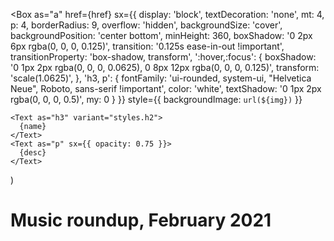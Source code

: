 
  <Box
    as="a"
    href={href}
    sx={{
      display: 'block',
      textDecoration: 'none',
      mt: 4,
      p: 4,
      borderRadius: 9,
      overflow: 'hidden',
      backgroundSize: 'cover',
      backgroundPosition: 'center bottom',
      minHeight: 360,
      boxShadow: '0 2px 6px rgba(0, 0, 0, 0.125)',
      transition: '0.125s ease-in-out !important',
      transitionProperty: 'box-shadow, transform',
      ':hover,:focus': {
        boxShadow:
          '0 1px 2px rgba(0, 0, 0, 0.0625), 0 8px 12px rgba(0, 0, 0, 0.125)',
        transform: 'scale(1.0625)',
      },
      'h3, p': {
        fontFamily:
          'ui-rounded, system-ui, "Helvetica Neue", Roboto, sans-serif !important',
        color: 'white',
        textShadow: '0 1px 2px rgba(0, 0, 0, 0.5)',
        my: 0
      }
    }}
    style={{ backgroundImage: `url(${img})` }}
  >
    <Text as="h3" variant="styles.h2">
      {name}
    </Text>
    <Text as="p" sx={{ opacity: 0.75 }}>
      {desc}
    </Text>
  </Box>
)

# Music roundup, February 2021

<Embed url="https://song.link/us/i/1553116072" />

<Embed url="https://song.link/us/i/1534719557" />

<Embed url="https://song.link/us/i/1550805138" />

<Embed url="https://song.link/us/i/1552860772" />

<Embed url="https://song.link/us/i/1554563104" />

<Movie
  name="Billie Eilish: The World’s a Little Blurry"
  desc="Apple TV+"
  img="https://is1-ssl.mzstatic.com/image/thumb/9Mdp8h14Bn3amlNjh3g-jg/3358x1889sr.webp"
  href="https://tv.apple.com/us/movie/billie-eilish-the-worlds-a-little-blurry/umc.cmc.5waz3hfo9r1133t8arap8b6nq"
/>
